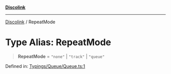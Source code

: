 [**Discolink**](../README.md)

***

[Discolink](../globals.md) / RepeatMode

# Type Alias: RepeatMode

> **RepeatMode** = `"none"` \| `"track"` \| `"queue"`

Defined in: [Typings/Queue/Queue.ts:1](https://github.com/Archayu/discolink/blob/ddfd70ea55cc6996bf3567765f64fb3824cd3f79/src/Typings/Queue/Queue.ts#L1)
